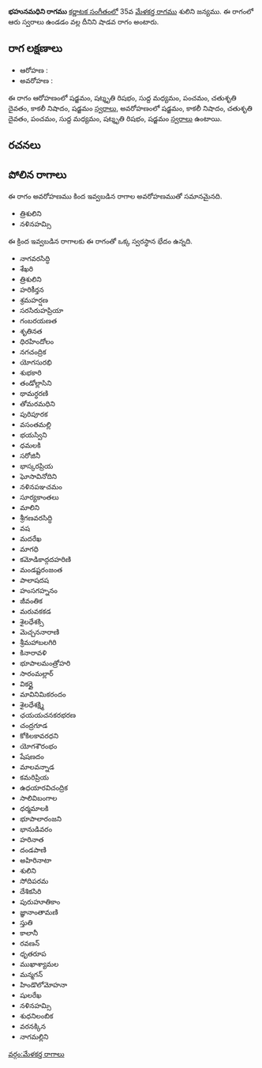 {{Infobox ragam
	| name          	= భహునమధిని
	| synonym	    	= 
	| mela          	= 
	| chakra        	= 
	| janaka        	= 
	| type          	= శాడవ
	| arohanam      	= {{svaraC|S|R3|M1|P|D2|N3|S'}} 
	| avarohanam    	= {{svaraC|S'|N3|D2|P|M1|R3|S}}
	| jeeva         	=
	| chhaya        	=
	| nyasa         	=
	| vishesha      	= 
	| equivalent  		= 
}}
{{కర్ణాటక సంగీత రాగాలు}}
'''భహునమధిని రాగము''' [[కర్ణాటక సంగీతం]]లో 35వ [[మేళకర్త రాగము]] శులిని జన్యము.  ఈ రాగంలో ఆరు స్వరాలు ఉండడం వల్ల దీనిని షాడవ రాగం అంటారు.


==రాగ లక్షణాలు==


* ఆరోహణ : {{svaraC|S|R3|M1|P|D2|N3|S'}} 
* అవరోహణ : {{svaraC|S'|N3|D2|P|M1|R3|S}}

ఈ రాగం ఆరోహణంలో షడ్జమం, షట్శృతి రిషభం, సుద్ద మధ్యమం, పంచమం, చతుశృతి దైవతం, కాకలీ నిషాదం, షడ్జమం [[స్వరాలు]], అవరోహణంలో షడ్జమం, కాకలీ నిషాదం, చతుశృతి దైవతం, పంచమం, సుద్ద మధ్యమం, షట్శృతి రిషభం, షడ్జమం [[స్వరాలు]] ఉంటాయి.

==రచనలు==



==పోలిన రాగాలు==
ఈ రాగం అవరోహణము కింద ఇవ్వబడిన రాగాల అవరోహణముతో సమానమైనది.
* త్రిశులిని
* నళినహమ్సి

ఈ క్రింద ఇవ్వబడిన రాగాలకు ఈ రాగంతో ఒక్క స్వరస్థాన భేదం ఉన్నది.
* నాగవరసిద్ధి
* శేఖరి
* త్రిశులిని
* హరికీర్తన
* శ్రమహర్షణ
* సరసిరుహప్రియా
* గంబరయణత
* శృతినత
* ధిరహిందోలం
* నగచంద్రిక
* యోగసురభి
* శుభకారి
* తండోల్లాసిని
* థామర్ధరణి
* తోమరమధిని
* పురిపూరక
* వసంతమల్లి
* భయస్విని
* ధమలకి
* సరోజినీ
* భాస్కరప్రియ
* ఘోసావినోదిని
* నళినపఞచమం
* సూర్యకాంతలు
* మాలిని
* శ్రీగణవరసిద్ధి
* వష
* మదరేఖ
* మాగధి
* కమోడికాద్గదహరిణి
* మండష్టరంజంత
* పాలాషదష
* హంసగహ్ననం
* జీవంతిక
* మరువకకడ
* శైలధేశక్సి
* మెచ్చననారాణి
* శ్రీమహాబలగిరి
* కినారావళి
* భూపాలమంత్రోహరి
* సారంమల్లార్
* వికర్ణై
* మావినిమికరందం
* శైలధేశక్ష్మి
* ఛయయచనకరభరణ
* చంద్రగూడ
* కోకిలకావరధని
* యోగశౌరంభం
* షేషణదం
* మాలవన్నాడ
* కమరిప్రియ
* ఉధయారవిచంద్రిక
* సాలివిబంగాల
* ధర్మమాలకి
* భూపాలారంజని
* భానుడివరం
* హరినాత
* దండపాణి
* అహిరినాటా
* శులిని
* సోదిపరమ
* దేశికసిరి
* పురుహూతికాం
* జ్ఞానాంతామణి
* స్తుతి
* కాలానీ
* రవణన్
* ధృతరూప
* ముఖాశ్యామల
* మన్మగన్
* హిండొలోమోహనా
* షులరేఖ
* నళినహమ్సి
* శుధనిలంబిక
* వరనక్కిన
* నాగమల్లిని



[[వర్గం:మేళకర్త రాగాలు]]